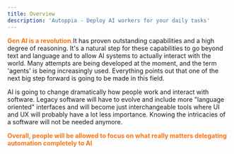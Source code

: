 ```yaml
---
title: Overview
description: 'Autoppia - Deploy AI workers for your daily tasks'
---
```

<p>
<span style="color:#F97415"><b>Gen AI is a revolution.</b></span>It has proven outstanding capabilities and a high degree of reasoning. It's a natural step for these capabilities to go beyond text and language and to allow AI systems to actually interact with the world. Many attempts are being developed at the moment, and the term 'agents' is being increasingly used. Everything points out that one of the next big step forward is going to be made in this field.

AI is going to change dramatically how people work and interact with software. Legacy software will have to evolve and include more "language oriented" interfaces and will become just interchangeable tools where UI and UX will probably have a lot less importance.  Knowing the intricacies of a software will not be needed anymore. 

<span style="color:#F97415"> <b>Overall, people will be allowed to focus on what really matters delegating automation completely to AI</b></span> 

</p>